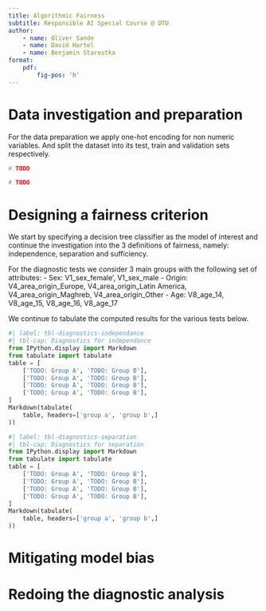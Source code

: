 ```yaml
---
title: Algorithmic Fairness
subtitle: Responsible AI Special Course @ DTU
author:
    - name: Oliver Sande
    - name: David Hartel
    - name: Benjamin Starostka
format:
    pdf:
        fig-pos: 'h'
---
```


# Data investigation and preparation
For the data preparation we apply one-hot encoding for non numeric variables.
And split the dataset into its test, train and validation sets respectively.

<!-- TODO: code for preprocessing -->
```python
# TODO
```

<!-- TODO: plot summary info and distributions for sex and origin -->
```python
# TODO
```

# Designing a fairness criterion

We start by specifying a decision tree classifier as the model of interest 
and continue the investigation into the 3 definitions of fairness, namely: independence, separation and sufficiency.

<!-- TODO: tabulate the variables, groups comparison and model results -->
For the diagnostic tests we consider 3 main groups with the following set of attributes:
- Sex: V1_sex_female', V1_sex_male
- Origin: V4_area_origin_Europe, V4_area_origin_Latin America, V4_area_origin_Maghreb, V4_area_origin_Other
- Age: V8_age_14, V8_age_15, V8_age_16, V8_age_17 

<!-- TODO: tabulate the fairness test results for all experiments -->
We continue to tabulate the computed results for the various tests below.
```python
#| label: tbl-diagnostics-independance
#| tbl-cap: Diagnostics for independance
from IPython.display import Markdown
from tabulate import tabulate
table = [
    ['TODO: Group A', 'TODO: Group B'],
    ['TODO: Group A', 'TODO: Group B'],
    ['TODO: Group A', 'TODO: Group B'],
    ['TODO: Group A', 'TODO: Group B'],
]
Markdown(tabulate(
    table, headers=['group a', 'group b',]
))
```

```python
#| label: tbl-diagnostics-separation
#| tbl-cap: Diagnostics for separation
from IPython.display import Markdown
from tabulate import tabulate
table = [
    ['TODO: Group A', 'TODO: Group B'],
    ['TODO: Group A', 'TODO: Group B'],
    ['TODO: Group A', 'TODO: Group B'],
    ['TODO: Group A', 'TODO: Group B'],
]
Markdown(tabulate(
    table, headers=['group a', 'group b',]
))
```

<!-- TODO: investigate the ROC curve -->

<!-- TODO: formulate the criteria based on findings -->

# Mitigating model bias

# Redoing the diagnostic analysis